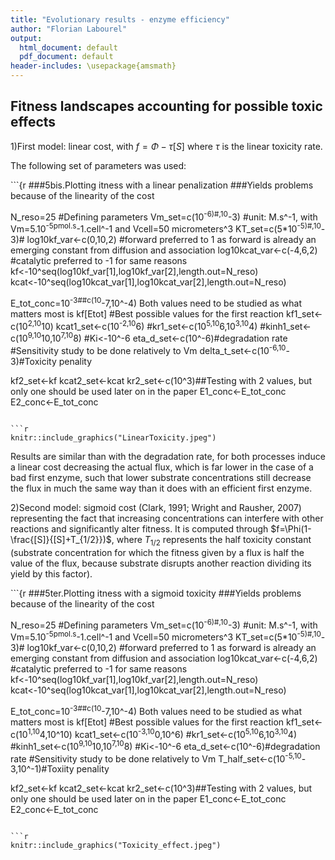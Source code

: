 ```yaml
---
title: "Evolutionary results - enzyme efficiency"
author: "Florian Labourel"
output:
  html_document: default
  pdf_document: default
header-includes: \usepackage{amsmath}
---
```

<script type="text/x-mathjax-config">
MathJax.Hub.Config({
  TeX: { equationNumbers: { autoNumber: "AMS" } }
});
</script>

## Fitness landscapes accounting for possible toxic effects

1)First model: linear cost, with $f=\Phi-\tau [S]$ where $\tau$ is the linear toxicity rate.

The following set of parameters was used:

```{r
###5bis.Plotting itness with a linear penalization
###Yields problems because of the linearity of the cost

N_reso=25
#Defining parameters
Vm_set=c(10^-6)#,10^-3) #unit: M.s^-1, with Vm=5.10^-5pmol.s^-1.cell^-1 and Vcell=50 micrometers^3
KT_set=c(5*10^-5)#,10^-3)#
log10kf_var<-c(0,10,2) #forward preferred to 1 as forward is already an emerging constant from diffusion and association
log10kcat_var<-c(-4,6,2) #catalytic preferred to -1 for same reasons
kf<-10^seq(log10kf_var[1],log10kf_var[2],length.out=N_reso)
kcat<-10^seq(log10kcat_var[1],log10kcat_var[2],length.out=N_reso)

E_tot_conc=10^-3##c(10^-7,10^-4) Both values need to be studied as what matters most is kf[Etot]
#Best possible values for the first reaction
kf1_set<-c(10^2,10^10)
kcat1_set<-c(10^-2,10^6)
#kr1_set<-c(10^5,10^6,10^3,10^4)
#kinh1_set<-c(10^9,10^10,10^7,10^8)
#Ki<-10^-6
eta_d_set<-c(10^-6)#degradation rate #Sensitivity study to be done relatively to Vm
delta_t_set<-c(10^-6,10^-3)#Toxicity penality

kf2_set<-kf
kcat2_set<-kcat
kr2_set<-c(10^3)##Testing with 2 values, but only one should be used later on in the paper
E1_conc<-E_tot_conc
E2_conc<-E_tot_conc
```

```r
knitr::include_graphics("LinearToxicity.jpeg")
```

Results are similar than with the degradation rate, for both processes induce a linear cost decreasing the actual flux, which is far lower in the case of a bad first enzyme, such that lower substrate concentrations still decrease the flux in much the same way than it does with an efficient first enzyme.

2)Second model: sigmoid cost (Clark, 1991; Wright and Rausher, 2007) representing the fact that increasing concentrations can interfere with other reactions and significantly alter fitness. It is computed through $f=\Phi(1-\frac{[S]}{[S]+T_{1/2}})$, where $T_{1/2}$ represents the half toxicity constant (substrate concentration for which the fitness given by a flux is half the value of the flux, because substrate disrupts another reaction dividing its yield by this factor).

```{r
###5ter.Plotting itness with a sigmoid toxicity
###Yields problems because of the linearity of the cost

N_reso=25
#Defining parameters
Vm_set=c(10^-6)#,10^-3) #unit: M.s^-1, with Vm=5.10^-5pmol.s^-1.cell^-1 and Vcell=50 micrometers^3
KT_set=c(5*10^-5)#,10^-3)#
log10kf_var<-c(0,10,2) #forward preferred to 1 as forward is already an emerging constant from diffusion and association
log10kcat_var<-c(-4,6,2) #catalytic preferred to -1 for same reasons
kf<-10^seq(log10kf_var[1],log10kf_var[2],length.out=N_reso)
kcat<-10^seq(log10kcat_var[1],log10kcat_var[2],length.out=N_reso)

E_tot_conc=10^-3##c(10^-7,10^-4) Both values need to be studied as what matters most is kf[Etot]
#Best possible values for the first reaction
kf1_set<-c(10^1,10^4,10^10)
kcat1_set<-c(10^-3,10^0,10^6)
#kr1_set<-c(10^5,10^6,10^3,10^4)
#kinh1_set<-c(10^9,10^10,10^7,10^8)
#Ki<-10^-6
eta_d_set<-c(10^-6)#degradation rate #Sensitivity study to be done relatively to Vm
T_half_set<-c(10^-5,10^-3,10^-1)#Toxiity penality

kf2_set<-kf
kcat2_set<-kcat
kr2_set<-c(10^3)##Testing with 2 values, but only one should be used later on in the paper
E1_conc<-E_tot_conc
E2_conc<-E_tot_conc
```

```r
knitr::include_graphics("Toxicity_effect.jpeg")
```